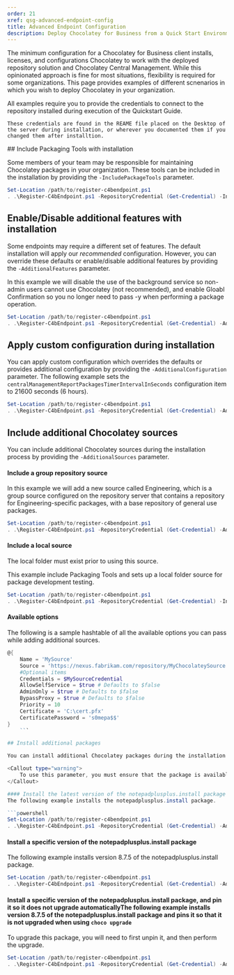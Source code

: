 ```yaml
---
order: 21
xref: qsg-advanced-endpoint-config
title: Advanced Endpoint Configuration
description: Deploy Chocolatey for Business from a Quick Start Environment with advanced configuration options.
---
```


The minimum configuration for a Chocolatey for Business client installs, licenses, and configurations Chocolatey to work with the deployed repository solution and Chocolatey Central Management.
While this opinionated approach is fine for most situations, flexibility is required for some organizations. This page provides examples of different scnenarios in which you wish to deploy Chocolatey in your organization.

<Callout type="info">
    All examples require you to provide the credentials to connect to the repository installed during execution of the Quickstart Guide.

    These credentials are found in the REAME file placed on the Desktop of the server during installation, or wherever you documented them if you changed them after installtion.
</Callout>
## Include Packaging Tools with installation

Some members of your team may be responsible for maintaining Chocolatey packages in your organization. These tools can be included in the installation by providing the `-IncludePackageTools` parameter.

```powershell
Set-Location /path/to/register-c4bendpoint.ps1
. .\Register-C4bEndpoint.ps1 -RepositoryCredential (Get-Credential) -IncludePackageTools
```

## Enable/Disable additional features with installation

Some endpoints may require a different set of features. The default installation will apply our _recommended_ configuration.
However, you can override these defaults or enable/disable additional features by providing the `-AdditionalFeatures` parameter.

In this example we will disable the use of the background service so non-admin users cannot use Chocolatey (not recommended), and enable Gloabl Confirmation so you no longer need to pass -y when performing a package operation.

```powershell
Set-Location /path/to/register-c4bendpoint.ps1
. .\Register-C4bEndpoint.ps1 -RepositoryCredential (Get-Credential) -AdditionalFeatures @{ useBackgroundService = 'Disabled'; allowGlobalCOnfirmation = 'Enabled' }
```

## Apply custom configuration during installation

You can apply custom configuration which overrides the defaults or provides additional configuration by providing the `-AdditionalConfiguration` parameter.
The following example sets the `centralManagementReportPackagesTimerIntervalInSeconds` configuration item to 21600 seconds (6 hours).

```powershell
Set-Location /path/to/register-c4bendpoint.ps1
. .\Register-C4bEndpoint.ps1 -RepositoryCredential (Get-Credential) -AdditionalConfiguration @{ 'centralManagementReportPackagesTimerIntervalInSeconds' = '21600'}
```

## Include additional Chocolatey sources

You can include additional Chocolatey sources during the installation process by providing the `-AdditionalSources` parameter.

#### Include a group repository source
In this example we will add a new source called Engineering, which is a group source configured on the repository server 
that contains a repository for Engineering-specific packages, with a base repository of general use packages.

```powershell
Set-Location /path/to/register-c4bendpoint.ps1
. .\Register-C4bEndpoint.ps1 -RepositoryCredential (Get-Credential) -AdditionalSources @{Name = 'Engineering'; Source = 'https://repo.fabrikam.com/repository/EngineeringGroup/index.json'}
```

#### Include a local source

<Callout type="warning">
    The local folder must exist prior to using this source.
</Callout>

This example include Packaging Tools and sets up a local folder source for package development testing.

```powershell
Set-Location /path/to/register-c4bendpoint.ps1
. .\Register-C4bEndpoint.ps1 -RepositoryCredential (Get-Credential) -IncludePackageTools -AdditionalSources @{Name = 'LocalTest'; Source = 'C:\packages\testing'}
```

#### Available options

The following is a sample hashtable of all the available options you can pass while adding additional sources.

```powershell
@{
    Name = 'MySource'
    Source = 'https://nexus.fabrikam.com/repository/MyChocolateySource'
    #Optional items
    Credentials = $MySourceCredential
    AllowSelfService = $true # Defaults to $false
    AdminOnly = $true # Defaults to $false
    BypassProxy = $true # Defaults to $false
    Priority = 10
    Certificate = 'C:\cert.pfx'
    CertificatePassword = 's0mepa$$'
}
    ```

## Install additional packages

You can install additional Chocolatey packages during the installation process by providing the `-AdditionalPackages` parameter.

<Callout type="warning">
    To use this parameter, you must ensure that the package is available on configured sources.
</Callout>

#### Install the latest version of the notepadplusplus.install package
The following example installs the notepadplusplus.install package.

```powershell
Set-Location /path/to/register-c4bendpoint.ps1
. .\Register-C4bEndpoint.ps1 -RepositoryCredential (Get-Credential) -AdditionalPackages @{Id ='notepadplusplus.install'}
```

#### Install a specific version of the notepadplusplus.install package
The following example installs version 8.7.5 of the notepadplusplus.install package.

```powershell
Set-Location /path/to/register-c4bendpoint.ps1
. .\Register-C4bEndpoint.ps1 -RepositoryCredential (Get-Credential) -AdditionalPackages @{Id ='notepadplusplus.install'; Version = '8.7.5'}
```

#### Install a specific version of the notepadplusplus.install package, and pin it so it does not upgrade automaticallyThe following example installs version 8.7.5 of the notepadplusplus.install package and pins it so that it is not upgraded when using `choco upgrade`
To upgrade this package, you will need to first unpin it, and then perform the upgrade.

```powershell
Set-Location /path/to/register-c4bendpoint.ps1
. .\Register-C4bEndpoint.ps1 -RepositoryCredential (Get-Credential) -AdditionalPackages @{Id ='notepadplusplus.install'; Version = '8.7.5'; Pin = $true}
```